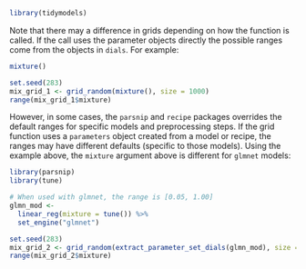 ```r
library(tidymodels)
```

Note that there may a difference in grids depending on how the function is called. If the call uses the parameter objects directly the possible ranges come from the objects in `dials`. For example: 

```r
mixture()

set.seed(283)
mix_grid_1 <- grid_random(mixture(), size = 1000)
range(mix_grid_1$mixture)
```

However, in some cases, the `parsnip` and `recipe` packages overrides the default ranges for specific models and preprocessing steps. If the grid function uses a `parameters` object created from a model or recipe, the ranges may have different defaults (specific to those models). Using the example above, the `mixture` argument above is different for `glmnet` models: 
 
```r
library(parsnip)
library(tune)

# When used with glmnet, the range is [0.05, 1.00]
glmn_mod <-
  linear_reg(mixture = tune()) %>%
  set_engine("glmnet")

set.seed(283)
mix_grid_2 <- grid_random(extract_parameter_set_dials(glmn_mod), size = 1000)
range(mix_grid_2$mixture)
```
